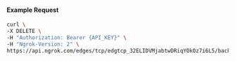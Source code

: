 #### Example Request

```bash
curl \
-X DELETE \
-H "Authorization: Bearer {API_KEY}" \
-H "Ngrok-Version: 2" \
https://api.ngrok.com/edges/tcp/edgtcp_32ELIDVMjabtwDRiqYOkOz7i6L5/backend
```

